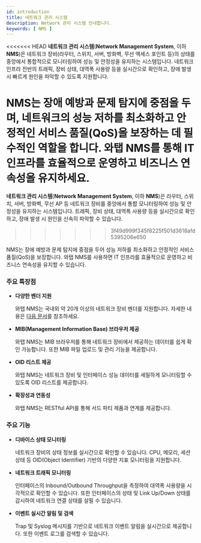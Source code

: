 ```yaml
---
id: introduction
title: 네트워크 관리 시스템
description: Network 관리 시스템 안내합니다. 
keywords: [ NMS ]
---
```


<<<<<<< HEAD
**네트워크 관리 시스템**(**Network Management System**, 이하 **NMS**)은 네트워크 장비(라우터, 스위치, 서버, 방화벽, 무선 액세스 포인트 등)의 상태를 중앙에서 통합적으로 모니터링하여 성능 및 안정성을 유지하는 시스템입니다. 네트워크 인프라 전반의 트래픽, 장비 상태, 대역폭 사용량 등을 실시간으로 확인하고, 장애 발생 시 빠르게 원인을 파악할 수 있도록 지원합니다.

**NMS**는 장애 예방과 문제 탐지에 중점을 두며, 네트워크의 성능 저하를 최소화하고 안정적인 서비스 품질(QoS)을 보장하는 데 필수적인 역할을 합니다. 와탭 **NMS**를 통해 IT 인프라를 효율적으로 운영하고 비즈니스 연속성을 유지하세요.
=======
**네트워크 관리 시스템**(**Network Management System**, 이하 **NMS**)은 라우터, 스위치, 서버, 방화벽, 무선 AP 등 네트워크 장비를 중앙에서 통합 모니터링하여 성능 및 안정성을 유지하는 시스템입니다. 트래픽, 장비 상태, 대역폭 사용량 등을 실시간으로 확인하고, 장애 발생 시 원인을 신속히 파악할 수 있습니다.  
>>>>>>> 3f49d999f345f8225f501d3618afd5395206e650

NMS는 장애 예방과 문제 탐지에 중점을 두어 성능 저하를 최소화하고 안정적인 서비스 품질(QoS)을 보장합니다. 와탭 NMS를 사용하면 IT 인프라를 효율적으로 운영하고 비즈니스 연속성을 유지할 수 있습니다.

### 주요 특장점

* **다양한 벤더 지원**

  와탭 NMS는 국내외 약 20개 이상의 네트워크 장비 벤더를 지원합니다. 자세한 내용은 [다음 문서](/nms/supported-spec#supported-mib)를 참조하세요.

* **MIB(Management Information Base) 브라우저 제공**

  와탭 NMS는 MIB 브라우저를 통해 네트워크 장비에서 제공하는 데이터를 쉽게 확인 가능합니다. 또한 MIB 파일 업로드 및 관리 기능을 제공합니다. 

* **OID 리스트 제공**

  와탭 NMS는 네트워크 장비 및 인터페이스 성능 데이터를 세밀하게 모니터링할 수 있도록 OID 리스트를 제공합니다. 

* **확장성과 연동성**

  와탭 NMS는 RESTful API를 통해 서드 파티 제품과 연계를 제공합니다. 


### 주요 기능

* **디바이스 상태 모니터링**

  네트워크 장비의 상태 정보를 실시간으로 확인할 수 있습니다. CPU, 메모리, 세션 상태 등 OID(Object Identifier) 기반의 다양한 지표 모니터링을 지원합니다. 

* **네트워크 트래픽 모니터링** 

  인터페이스의 Inbound/Outbound Throughput을 측정하여 대역폭 사용량을 시각적으로 확인할 수 있습니다. 또한 인터페이스의 상태 및 Link Up/Down 상태를 감시하여 네트워크 연결 상태를 살필 수 있습니다. 
    
* **이벤트 실시간 알림 및 검색**

  Trap 및 Syslog 메시지를 기반으로 네트워크 이벤트 알림을 실시간으로 제공합니다. 또한 이벤트 로그를 검색할 수 있습니다. 
    
